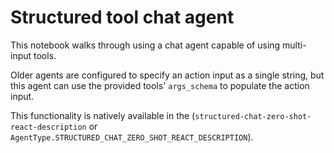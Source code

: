 # Structured tool chat agent

This notebook walks through using a chat agent capable of using multi-input tools.

Older agents are configured to specify an action input as a single string, but this agent can use the provided tools' `args_schema` to populate the action input.

This functionality is natively available in the (`structured-chat-zero-shot-react-description` or `AgentType.STRUCTURED_CHAT_ZERO_SHOT_REACT_DESCRIPTION`).


<Example/>
